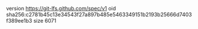 version https://git-lfs.github.com/spec/v1
oid sha256:c2781b45c13e34543f27a897b485e5463349151b2193b25666d7403f389ee1b3
size 6071

